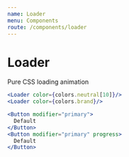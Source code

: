 ```yaml
---
name: Loader
menu: Components
route: /components/loader
---
```



# Loader

Pure CSS loading animation

```jsx react-live
<Loader color={colors.neutral[10]}/>
<Loader color={colors.brand}/>
```

```jsx react-live
<Button modifier="primary">
  Default
</Button>
<Button modifier="primary" progress>
  Default
</Button>
```
